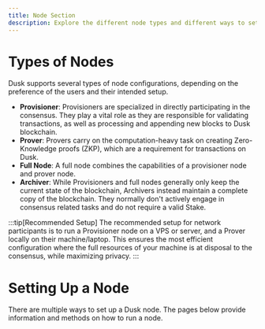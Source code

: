 ```yaml
---
title: Node Section
description: Explore the different node types and different ways to setup a node
---
```


# Types of Nodes

Dusk supports several types of node configurations, depending on the preference of the users and their intended setup. 

- **Provisioner**: Provisioners are specialized in directly participating in the consensus. They play a vital role as they are responsible for validating transactions, as well as processing and appending new blocks to Dusk blockchain.
- **Prover**: Provers carry on the computation-heavy task on creating Zero-Knowledge proofs (ZKP), which are a requirement for transactions on Dusk.
- **Full Node**: A full node combines the capabilities of a provisioner node and prover node. 
- **Archiver**: While Provisioners and full nodes generally only keep the current state of the blockchain, Archivers instead maintain a complete copy of the blockchain. They normally don't actively engage in consensus related tasks and do not require a valid Stake.

:::tip[Recommended Setup]
The recommended setup for network participants is to run a Provisioner node on a VPS or server, and a Prover locally on their machine/laptop. This ensures the most efficient configuration where the full resources of your machine is at disposal to the consensus, while maximizing privacy.
:::

# Setting Up a Node

There are multiple ways to set up a Dusk node. The pages below provide information and methods on how to run a node.

<CardGrid>
        <LinkCard title="Node Requirements" href="./node-requirements" description="Hardware and software requirements for running a node."/>
        <LinkCard title="Build from Source" href="./build-from-source" description="Guides you through the process of compiling your node from the Rusk source code."/>
        <LinkCard title="Docker Image" href="./docker-image" description="A convenient way to run a node through a Docker container."/>
</CardGrid>
